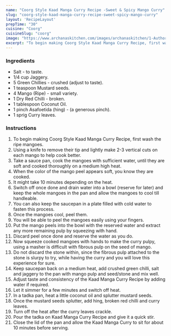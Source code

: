 ---
name: "Coorg Style Kaad Manga Curry Recipe -Sweet & Spicy Mango Curry"
slug: "coorg-style-kaad-manga-curry-recipe-sweet-spicy-mango-curry"
layout: 'RecipeLayout'
prepTime: "30"
cuisine: "Coorg"
cuisineSlug: "coorg"
image: "https://www.archanaskitchen.com/images/archanaskitchen/1-Author/Smitha-Kalluraya/__Coorg__Kaad_Manga_Curry_tiny_mangoes__sweet_and_spicy.jpg"
excerpt: "To begin making Coorg Style Kaad Manga Curry Recipe, first wash the ripe mangoes"
---

### Ingredients

- Salt - to taste.
- 1/4 cup Jaggery.
- 5 Green Chillies - crushed (adjust to taste).
- 1 teaspoon Mustard seeds.
- 4 Mango (Ripe) - small variety.
- 1 Dry Red Chilli - broken.
- 1 tablespoon Coconut Oil.
- 1 pinch Asafoetida (hing) - (a generous pinch).
- 1 sprig Curry leaves.

### Instructions

1. To begin making Coorg Style Kaad Manga Curry Recipe, first wash the ripe mangoes.
1. Using a knife to remove their tip and lightly make 2-3 vertical cuts on each mango to help cook better.
1. Take a sauce pan, cook the mangoes with sufficient water, until they are soft and cooked thoroughly on a medium high heat.
1. When the color of the mango peel appears soft, you know they are cooked.
1. It might take 10 minutes depending on the heat.
1. Switch off once done and drain water into a bowl (reserve for later) and keep the whole mangoes in the pan and allow the mangoes to cool till handleable.
1. You can also keep the saucepan in a plate filled with cold water to fasten this process.
1. Once the mangoes cool, peel them.
1. You will be able to peel the mangoes easily using your fingers.
1. Put the mango peels into the bowl with the reserved water and extract any more remaining pulp by squeezing with hand.
1. Discard peel once done and reserve the water as you do.
1. Now squeeze cooked mangoes with hands to make the curry pulpy, using a masher is difficult with fibrous pulp on the seed of mango.
1. Do not discard the stone within, since the fibrous pulp attached to the stone is slurpy to try, while having the curry and you will love this experience for sure.
1. Keep saucepan back on a medium heat, add crushed green chilli, salt and jaggery to the pan with mango pulp and seed/stone and mix well.
1. Adjust taste and consistency of the Kaad Manga Curry Recipe by adding water if required.
1. Let it simmer for a few minutes and switch off heat.
1. In a tadka pan, heat a little coconut oil and splutter mustard seeds.
1. Once the mustard seeds splutter, add hing, broken red chilli and curry leaves.
1. Turn off the heat after the curry leaves crackle.
1. Pour the tadka on Kaad Manga Curry Recipe and give it a quick stir.
1. Close the lid of the pan and allow the Kaad Manga Curry to sit for about 10 minutes before serving.
